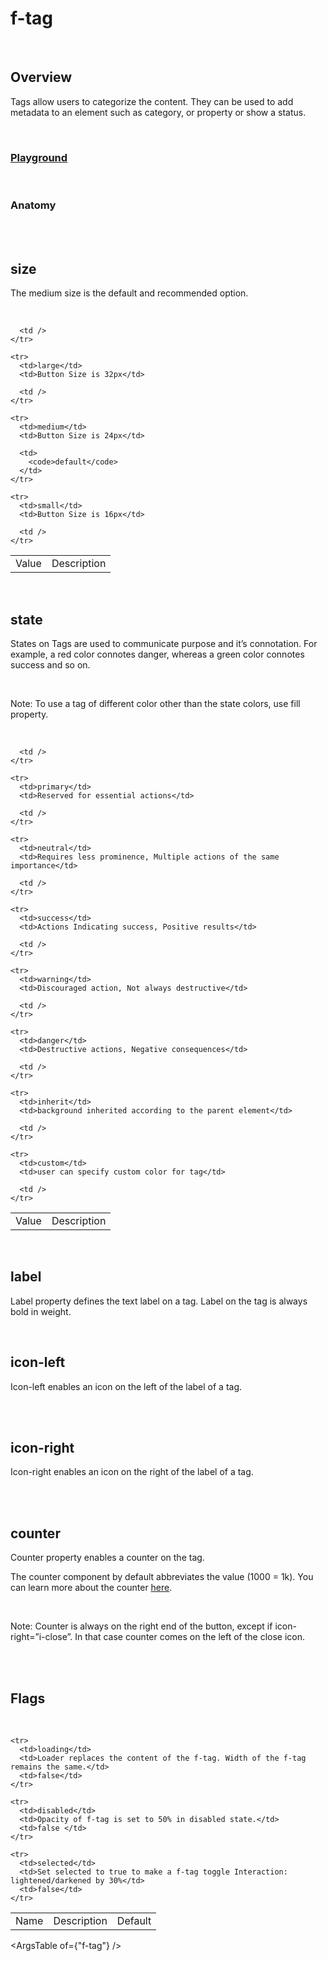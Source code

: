 
<Meta of={FTagStories} />

# f-tag

<br />

## Overview

<f-divider />

Tags allow users to categorize the content. They can be used to add metadata to an element such as category, or property or show a status.

<br />

### [Playground](/story/components-f-tag--playground)

<Canvas>
  <Story of={FTagStories.Playground} />
</Canvas>

<br />

### Anatomy

<f-divider />

<br />

<Story of={FTagStories.Anatomy} />

<br />

## size

<f-divider />

The medium size is the default and recommended option.

<br />

<Canvas>
  <Story of={FTagStories.Size} />
</Canvas>

<table className="custom-table">
  <tbody>
    <tr>
      <td>Value</td>
      <td>Description</td>

      <td />
    </tr>

    <tr>
      <td>large</td>
      <td>Button Size is 32px</td>

      <td />
    </tr>

    <tr>
      <td>medium</td>
      <td>Button Size is 24px</td>

      <td>
        <code>default</code>
      </td>
    </tr>

    <tr>
      <td>small</td>
      <td>Button Size is 16px</td>

      <td />
    </tr>
  </tbody>
</table>

<br />

## state

<f-divider />

States on Tags are used to communicate purpose and it’s connotation. For example, a red color connotes danger,
whereas a green color connotes success and so on.

<br />

<p className="note-section">
  Note: To use a tag of different color other than the state colors, use fill property.
</p>

<br />

<Canvas>
  <Story of={FTagStories.State} />
</Canvas>

<table className="custom-table">
  <tbody>
    <tr>
      <td>Value</td>
      <td>Description</td>

      <td />
    </tr>

    <tr>
      <td>primary</td>
      <td>Reserved for essential actions</td>

      <td />
    </tr>

    <tr>
      <td>neutral</td>
      <td>Requires less prominence, Multiple actions of the same importance</td>

      <td />
    </tr>

    <tr>
      <td>success</td>
      <td>Actions Indicating success, Positive results</td>

      <td />
    </tr>

    <tr>
      <td>warning</td>
      <td>Discouraged action, Not always destructive</td>

      <td />
    </tr>

    <tr>
      <td>danger</td>
      <td>Destructive actions, Negative consequences</td>

      <td />
    </tr>

    <tr>
      <td>inherit</td>
      <td>background inherited according to the parent element</td>

      <td />
    </tr>

    <tr>
      <td>custom</td>
      <td>user can specify custom color for tag</td>

      <td />
    </tr>
  </tbody>
</table>

<br />

## label

<f-divider />

Label property defines the text label on a tag. Label on the tag is always bold in weight.

<Canvas>
  <Story of={FTagStories.Label} />
</Canvas>

<br />

## icon-left

<f-divider />

Icon-left enables an icon on the left of the label of a tag.

<br />

<Canvas>
  <Story of={FTagStories.IconLeft} />
</Canvas>

<br />

## icon-right

<f-divider />

Icon-right enables an icon on the right of the label of a tag.

<br />

<Canvas>
  <Story of={FTagStories.IconRight} />
</Canvas>

<br />

## counter

<f-divider />

Counter property enables a counter on the tag.

The counter component by default abbreviates the value (1000 = 1k). You can learn more about the counter
[here](/docs/components-f-counter--anatomy).

<br />

<p className="note-section">
  Note: Counter is always on the right end of the button, except if icon-right=”i-close”. In that
  case counter comes on the left of the close icon.
</p>

<br />

<Canvas>
  <Story of={FTagStories.Counter} />
</Canvas>

<br />

## Flags

<f-divider />

<br />

<Canvas>
  <Story of={FTagStories.Flags} />
</Canvas>

<table className="custom-table">
  <tbody>
    <tr>
      <td>Name</td>
      <td>Description</td>
      <td>Default</td>
    </tr>

    <tr>
      <td>loading</td>
      <td>Loader replaces the content of the f-tag. Width of the f-tag remains the same.</td>
      <td>false</td>
    </tr>

    <tr>
      <td>disabled</td>
      <td>Opacity of f-tag is set to 50% in disabled state.</td>
      <td>false </td>
    </tr>

    <tr>
      <td>selected</td>
      <td>Set selected to true to make a f-tag toggle Interaction: lightened/darkened by 30%</td>
      <td>false</td>
    </tr>
  </tbody>
</table>

<ArgsTable of={"f-tag"} />
